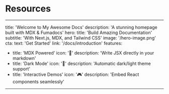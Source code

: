 # Resources 


---
title: 'Welcome to My Awesome Docs'
description: 'A stunning homepage built with MDX & Fumadocs'
hero:
  title: 'Build Amazing Documentation'
  subtitle: 'With Next.js, MDX, and Tailwind CSS'
  image: '/hero-image.png'
  cta:
    text: 'Get Started'
    link: '/docs/introduction'
features:
  - title: 'MDX Powered'
    icon: '💎'
    description: 'Write JSX directly in your markdown'
  - title: 'Dark Mode'
    icon: '🌙'
    description: 'Automatic dark/light theme support'
  - title: 'Interactive Demos'
    icon: '🎮'
    description: 'Embed React components seamlessly'
---

